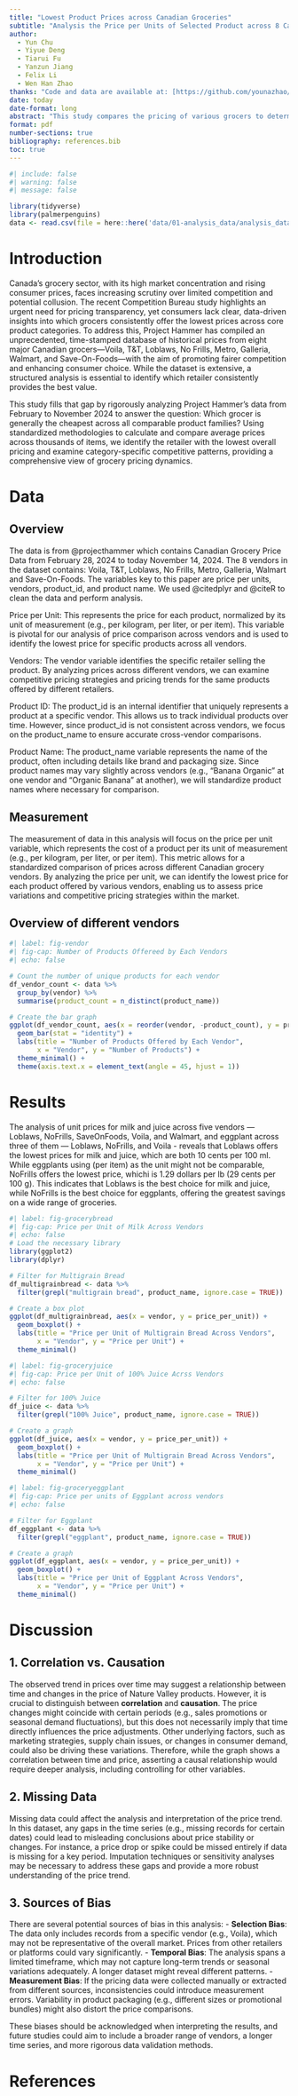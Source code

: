 ```yaml
---
title: "Lowest Product Prices across Canadian Groceries"
subtitle: "Analysis the Price per Units of Selected Product across 8 Canadian Groceries "
author: 
  - Yun Chu
  - Yiyue Deng
  - Tiarui Fu
  - Yanzun Jiang
  - Felix Li
  - Wen Han Zhao
thanks: "Code and data are available at: [https://github.com/younazhao/Canadian-Grocery-Analysis](https://github.com/younazhao/Canadian-Grocery-Analysis)."
date: today
date-format: long
abstract: "This study compares the pricing of various grocers to determine which consistently offers the lowest prices across comparable product families. By analyzing data collected from market surveys over several months, we assess price differences in categories such as fresh produce, packaged goods, and household items. The results show that discount grocers generally offer the lowest prices, with regional stores occasionally providing competitive pricing in select categories. These findings provide valuable insights for consumers looking to maximize savings and for businesses aiming to refine pricing strategies. The results shows that Loblaws have the lowest price per unit and No frills have the second lowest price per unit for selected product. "
format: pdf
number-sections: true
bibliography: references.bib
toc: true
---
```


```r
#| include: false
#| warning: false
#| message: false

library(tidyverse)
library(palmerpenguins)
data <- read.csv(file = here::here('data/01-analysis_data/analysis_data.csv'))
```


# Introduction

Canada’s grocery sector, with its high market concentration and rising consumer prices, faces increasing scrutiny over limited competition and potential collusion. The recent Competition Bureau study highlights an urgent need for pricing transparency, yet consumers lack clear, data-driven insights into which grocers consistently offer the lowest prices across core product categories. To address this, Project Hammer has compiled an unprecedented, time-stamped database of historical prices from eight major Canadian grocers—Voila, T&T, Loblaws, No Frills, Metro, Galleria, Walmart, and Save-On-Foods—with the aim of promoting fairer competition and enhancing consumer choice. While the dataset is extensive, a structured analysis is essential to identify which retailer consistently provides the best value.

This study fills that gap by rigorously analyzing Project Hammer’s data from February to November 2024 to answer the question: Which grocer is generally the cheapest across all comparable product families? Using standardized methodologies to calculate and compare average prices across thousands of items, we identify the retailer with the lowest overall pricing and examine category-specific competitive patterns, providing a comprehensive view of grocery pricing dynamics.

# Data {#sec-data}

## Overview

The data is from @projecthammer which contains Canadian Grocery Price Data from February 28, 2024 to today November 14, 2024. The 8 vendors in the dataset contains: Voila, T&T, Loblaws, No Frills, Metro, Galleria, Walmart and Save-On-Foods. The variables key to this paper are price per units, vendors, product_id, and product name. We used @citedplyr and @citeR to clean the data and perform analysis.

Price per Unit: This represents the price for each product, normalized by its unit of measurement (e.g., per kilogram, per liter, or per item). This variable is pivotal for our analysis of price comparison across vendors and is used to identify the lowest price for specific products across all vendors.

Vendors: The vendor variable identifies the specific retailer selling the product. By analyzing prices across different vendors, we can examine competitive pricing strategies and pricing trends for the same products offered by different retailers.

Product ID: The product_id is an internal identifier that uniquely represents a product at a specific vendor. This allows us to track individual products over time. However, since product_id is not consistent across vendors, we focus on the product_name to ensure accurate cross-vendor comparisons.

Product Name: The product_name variable represents the name of the product, often including details like brand and packaging size. Since product names may vary slightly across vendors (e.g., "Banana Organic" at one vendor and "Organic Banana" at another), we will standardize product names where necessary for comparison.

## Measurement
	
The measurement of data in this analysis will focus on the price per unit variable, which represents the cost of a product per its unit of measurement (e.g., per kilogram, per liter, or per item). This metric allows for a standardized comparison of prices across different Canadian grocery vendors. By analyzing the price per unit, we can identify the lowest price for each product offered by various vendors, enabling us to assess price variations and competitive pricing strategies within the market.

## Overview of different vendors

```r
#| label: fig-vendor
#| fig-cap: Number of Products Offereed by Each Vendors 
#| echo: false

# Count the number of unique products for each vendor
df_vendor_count <- data %>%
  group_by(vendor) %>%
  summarise(product_count = n_distinct(product_name))

# Create the bar graph
ggplot(df_vendor_count, aes(x = reorder(vendor, -product_count), y = product_count, fill = vendor)) +
  geom_bar(stat = "identity") +
  labs(title = "Number of Products Offered by Each Vendor",
       x = "Vendor", y = "Number of Products") +
  theme_minimal() +
  theme(axis.text.x = element_text(angle = 45, hjust = 1))
```


# Results

The analysis of unit prices for milk and juice across five vendors — Loblaws, NoFrills, SaveOnFoods, Voila, and Walmart, and eggplant across three of them — Loblaws, NoFrills, and Voila - reveals that Loblaws offers the lowest prices for milk and juice, which are both 10 cents per 100 ml. While eggplants using (per item) as the unit might not be comparable, NoFrills offers the lowest price, whichi is 1.29 dollars per lb (29 cents per 100 g). This indicates that Loblaws is the best choice for milk and juice, while NoFrills is the best choice for eggplants, offering the greatest savings on a wide range of groceries.

```r
#| label: fig-grocerybread
#| fig-cap: Price per Unit of Milk Across Vendors
#| echo: false
# Load the necessary library
library(ggplot2)
library(dplyr)

# Filter for Multigrain Bread
df_multigrainbread <- data %>%
  filter(grepl("multigrain bread", product_name, ignore.case = TRUE))

# Create a box plot
ggplot(df_multigrainbread, aes(x = vendor, y = price_per_unit)) +
  geom_boxplot() +
  labs(title = "Price per Unit of Multigrain Bread Across Vendors",
       x = "Vendor", y = "Price per Unit") +
  theme_minimal()
```

```r
#| label: fig-groceryjuice
#| fig-cap: Price per Unit of 100% Juice Acrss Vendors 
#| echo: false

# Filter for 100% Juice
df_juice <- data %>%
  filter(grepl("100% Juice", product_name, ignore.case = TRUE))

# Create a graph
ggplot(df_juice, aes(x = vendor, y = price_per_unit)) +
  geom_boxplot() +
  labs(title = "Price per Unit of Multigrain Bread Across Vendors",
       x = "Vendor", y = "Price per Unit") +
  theme_minimal()
```

```r
#| label: fig-groceryeggplant
#| fig-cap: Price per units of Eggplant across vendors
#| echo: false

# Filter for Eggplant 
df_eggplant <- data %>%
  filter(grepl("eggplant", product_name, ignore.case = TRUE))

# Create a graph
ggplot(df_eggplant, aes(x = vendor, y = price_per_unit)) +
  geom_boxplot() +
  labs(title = "Price per Unit of Eggplant Across Vendors",
       x = "Vendor", y = "Price per Unit") +
  theme_minimal()
```


# Discussion

## 1. Correlation vs. Causation
The observed trend in prices over time may suggest a relationship between time and changes in the price of Nature Valley products. However, it is crucial to distinguish between **correlation** and **causation**. The price changes might coincide with certain periods (e.g., sales promotions or seasonal demand fluctuations), but this does not necessarily imply that time directly influences the price adjustments. Other underlying factors, such as marketing strategies, supply chain issues, or changes in consumer demand, could also be driving these variations. Therefore, while the graph shows a correlation between time and price, asserting a causal relationship would require deeper analysis, including controlling for other variables.

## 2. Missing Data
Missing data could affect the analysis and interpretation of the price trend. In this dataset, any gaps in the time series (e.g., missing records for certain dates) could lead to misleading conclusions about price stability or changes. For instance, a price drop or spike could be missed entirely if data is missing for a key period. Imputation techniques or sensitivity analyses may be necessary to address these gaps and provide a more robust understanding of the price trend. 

## 3. Sources of Bias
There are several potential sources of bias in this analysis:
- **Selection Bias**: The data only includes records from a specific vendor (e.g., Voila), which may not be representative of the overall market. Prices from other retailers or platforms could vary significantly.
- **Temporal Bias**: The analysis spans a limited timeframe, which may not capture long-term trends or seasonal variations adequately. A longer dataset might reveal different patterns.
- **Measurement Bias**: If the pricing data were collected manually or extracted from different sources, inconsistencies could introduce measurement errors. Variability in product packaging (e.g., different sizes or promotional bundles) might also distort the price comparisons.

These biases should be acknowledged when interpreting the results, and future studies could aim to include a broader range of vendors, a longer time series, and more rigorous data validation methods.


\newpage


# References


